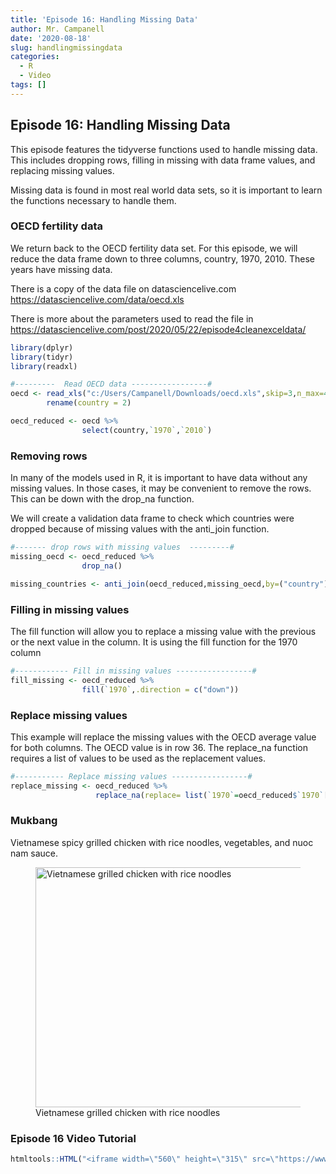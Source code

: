 ---
title: 'Episode 16: Handling Missing Data'
author: Mr. Campanell
date: '2020-08-18'
slug: handlingmissingdata
categories:
  - R
  - Video
tags: []
---

## Episode 16: Handling Missing Data

This episode features the tidyverse functions used to handle missing data.   This includes dropping rows, filling in missing with data frame values, and replacing missing values. 

Missing data is found in most real world data sets, so it is important to learn the functions necessary to handle them.

### OECD fertility data 

We return back to the OECD fertility data set.  For this episode, we will reduce the data frame down to three columns, country, 1970, 2010.   These years have missing data.

There is a copy of the data file on datasciencelive.com  [https://datasciencelive.com/data/oecd.xls](https://datasciencelive.com/data/oecd.xls)

There is more about the parameters used to read the file in [https://datasciencelive.com/post/2020/05/22/episode4cleanexceldata/](Episode 4)

```{r}

library(dplyr)
library(tidyr)
library(readxl)

#---------  Read OECD data -----------------#
oecd <- read_xls("c:/Users/Campanell/Downloads/oecd.xls",skip=3,n_max=42) %>%
        rename(country = 2)

oecd_reduced <- oecd %>%
                select(country,`1970`,`2010`)

```

### Removing rows

In many of the models used in R, it is important to have data without any missing values. In those cases, it may be convenient to remove the rows. This can be down with the drop_na function.

We will create a validation data frame to check which countries were dropped because of missing values with the anti_join function.

```{r}
#------- drop rows with missing values  ---------#
missing_oecd <- oecd_reduced %>%
                drop_na()

missing_countries <- anti_join(oecd_reduced,missing_oecd,by=("country"))

```

###  Filling in missing values

The fill function will allow you to replace a missing value with the previous or the next value in the column.   It is using the fill function for the 1970 column

```{r}
#------------ Fill in missing values -----------------#
fill_missing <- oecd_reduced %>%
                fill(`1970`,.direction = c("down"))
```

### Replace missing values

This example will replace the missing values with the OECD average value for both columns.   The OECD value is in row 36.   The replace_na function requires a list of values to be used as the replacement values.

```{r}
#----------- Replace missing values -----------------#
replace_missing <- oecd_reduced %>%
                   replace_na(replace= list(`1970`=oecd_reduced$`1970`[36],`2010`=oecd_reduced$`2010`[36]))

```

### Mukbang

Vietnamese spicy grilled chicken with rice noodles, vegetables, and nuoc nam sauce.

![Vietnamese grilled chicken with rice noodles](/post/2020-08-18-handlingmissingdata.en_files/vietnoodles.jpg){width=512px height=384px}

### Episode 16 Video Tutorial

```{r}

htmltools::HTML("<iframe width=\"560\" height=\"315\" src=\"https://www.youtube.com/embed/Wvv6Gvc6mMM\" frameborder=\"0\" allow=\"accelerometer; autoplay; encrypted-media; gyroscope; picture-in-picture\" allowfullscreen></iframe>")

```
